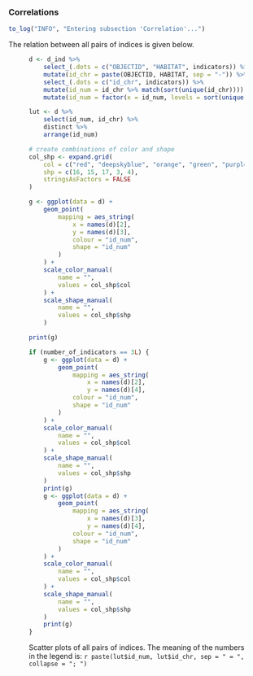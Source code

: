 ### Correlations 

```r
to_log("INFO", "Entering subsection 'Correlation'...")
```

The relation between all pairs of indices is given below.

<figure>
```r
d <- d_ind %>% 
    select_(.dots = c("OBJECTID", "HABITAT", indicators)) %>%
    mutate(id_chr = paste(OBJECTID, HABITAT, sep = "-")) %>%
    select_(.dots = c("id_chr", indicators)) %>%
    mutate(id_num = id_chr %>% match(sort(unique(id_chr)))) %>%
    mutate(id_num = factor(x = id_num, levels = sort(unique(id_num)), ordered = TRUE))

lut <- d %>% 
    select(id_num, id_chr) %>% 
    distinct %>%
    arrange(id_num)

# create combinations of color and shape
col_shp <- expand.grid(
    col = c("red", "deepskyblue", "orange", "green", "purple"),
    shp = c(16, 15, 17, 3, 4),
    stringsAsFactors = FALSE
)

g <- ggplot(data = d) +
    geom_point(
        mapping = aes_string(
            x = names(d)[2], 
            y = names(d)[3], 
            colour = "id_num",
            shape = "id_num"
        )
    ) +
    scale_color_manual(
        name = "",
        values = col_shp$col
    ) +
    scale_shape_manual(
        name = "",
        values = col_shp$shp
    )

print(g)

if (number_of_indicators == 3L) {
    g <- ggplot(data = d) +
        geom_point(
            mapping = aes_string(
                x = names(d)[2], 
                y = names(d)[4], 
            colour = "id_num",
            shape = "id_num"
        )
    ) +
    scale_color_manual(
        name = "",
        values = col_shp$col
    ) +
    scale_shape_manual(
        name = "",
        values = col_shp$shp
    )
    print(g)
    g <- ggplot(data = d) +
        geom_point(
            mapping = aes_string(
                x = names(d)[3], 
                y = names(d)[4], 
            colour = "id_num",
            shape = "id_num"
        )
    ) +
    scale_color_manual(
        name = "",
        values = col_shp$col
    ) +
    scale_shape_manual(
        name = "",
        values = col_shp$shp
    )
    print(g)
}
```
<figcaption>Scatter plots of all pairs of indices. The meaning of the numbers in the legend is: `r paste(lut$id_num, lut$id_chr, sep = " = ", collapse = "; ")`</figcaption>
</figure>
<br>
<br>

